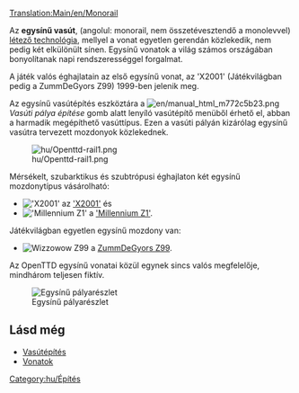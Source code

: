 [[Translation:Main/en/Monorail]]{{en/-}}{{hu/Vasúti pálya típusai}}

Az '''egysínű vasút''', (angolul: monorail, nem összetévesztendő a monolevvel) [http://hu.wikipedia.org/wiki/Egysínű_vasút létező technológia], mellyel a vonat egyetlen gerendán közlekedik, nem pedig két elkülönült sínen. Egysínű vonatok a világ számos országában bonyolítanak napi rendszerességgel forgalmat.

A játék valós éghajlatain az első egysínű vonat, az 'X2001' (Játékvilágban pedig a ZummDeGyors Z99) 1999-ben jelenik meg.

Az egysínű vasútépítés eszköztára a [[File:en/manual html m772c5b23.png]] ''Vasúti pálya építése'' gomb alatt lenyíló vasútépítő menüből érhető el, abban a harmadik megépíthető vasúttípus. Ezen a vasúti pályán kizárólag egysínű vasútra tervezett mozdonyok közlekednek. 

[[File:hu/Openttd-rail1.png|none]]

Mérsékelt, szubarktikus és szubtrópusi éghajlaton két egysínű mozdonytípus vásárolható:
*[[File:en/X2001.png|'X2001']] az [[Main/hu/X2001|'X2001']] és
*[[File:en/Millenniumz1.png|'Millennium Z1']] a [[Main/hu/Millennium Z1|'Millennium Z1']].
Játékvilágban egyetlen egysínű mozdony van:
*[[File:en/Wizzowowz99.png|Wizzowow Z99]] a [[Main/hu/ZummDeGyors Z99|ZummDeGyors Z99]].

Az OpenTTD egysínű vonatai közül egynek sincs valós megfelelője, mindhárom teljesen fiktív.

[[File:en/MonorialTemp.png|none|frame|Egysínű pályarészlet]]

==Lásd még==
*[[Main/hu/Vasútépítés|Vasútépítés]]
*[[Main/hu/Vonatok|Vonatok]]

[[Category:hu/Építés]]